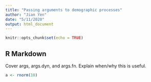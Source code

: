 ```yaml
---
title: "Passing arguments to demographic processes"
author: "Jian Yen"
date: "5/11/2020"
output: html_document
---
```


```r
knitr::opts_chunk$set(echo = TRUE)
```

## R Markdown

Cover args, args.dyn, and args.fn. Explain when/why this is useful.

```r
a <- rnorm(10)
```
